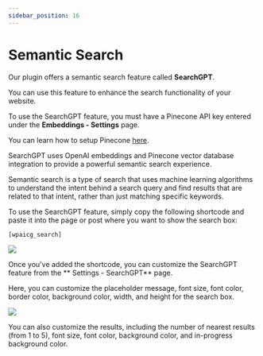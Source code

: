 ```yaml
---
sidebar_position: 16
---
```



# Semantic Search

Our plugin offers a semantic search feature called **SearchGPT**.

You can use this feature to enhance the search functionality of your website.

To use the SearchGPT feature, you must have a Pinecone API key entered under the **Embeddings - Settings** page.

You can learn how to setup Pinecone [here](/docs/embeddings#pinecone-setup).

SearchGPT uses OpenAI embeddings and Pinecone vector database integration to provide a powerful semantic search experience.

Semantic search is a type of search that uses machine learning algorithms to understand the intent behind a search query and find results that are related to that intent, rather than just matching specific keywords.

To use the SearchGPT feature, simply copy the following shortcode and paste it into the page or post where you want to show the search box:

``[wpaicg_search]``

<img src={Search} />

Once you've added the shortcode, you can customize the SearchGPT feature from the ** Settings - SearchGPT** page.

Here, you can customize the placeholder message, font size, font color, border color, background color, width, and height for the search box.

<img src={SearchSettings} />

You can also customize the results, including the number of nearest results (from 1 to 5), font size, font color, background color, and in-progress background color.